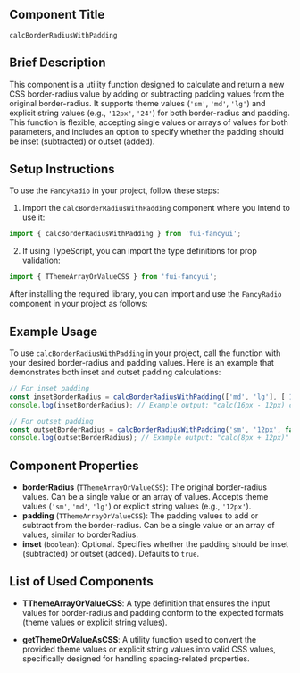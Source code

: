 ## Component Title

`calcBorderRadiusWithPadding`

## Brief Description

This component is a utility function designed to calculate and return a new CSS border-radius value by adding or subtracting padding values from the original border-radius. It supports theme values (`'sm'`, `'md'`, `'lg'`) and explicit string values (e.g., `'12px'`, `'24'`) for both border-radius and padding. This function is flexible, accepting single values or arrays of values for both parameters, and includes an option to specify whether the padding should be inset (subtracted) or outset (added).

## Setup Instructions

To use the `FancyRadio` in your project, follow these steps:

1. Import the `calcBorderRadiusWithPadding` component where you intend to use it:

```jsx
import { calcBorderRadiusWithPadding } from 'fui-fancyui';
```

2. If using TypeScript, you can import the type definitions for prop validation:

```jsx
import { TThemeArrayOrValueCSS } from 'fui-fancyui';
```

After installing the required library, you can import and use the `FancyRadio` component in your project as follows:

## Example Usage

To use `calcBorderRadiusWithPadding` in your project, call the function with your desired border-radius and padding values. Here is an example that demonstrates both inset and outset padding calculations:

```javascript
// For inset padding
const insetBorderRadius = calcBorderRadiusWithPadding(['md', 'lg'], ['12px', '24px'], true);
console.log(insetBorderRadius); // Example output: "calc(16px - 12px) calc(24px - 24px)"

// For outset padding
const outsetBorderRadius = calcBorderRadiusWithPadding('sm', '12px', false);
console.log(outsetBorderRadius); // Example output: "calc(8px + 12px)"
```

## Component Properties

- **borderRadius** (`TThemeArrayOrValueCSS`): The original border-radius values. Can be a single value or an array of values. Accepts theme values (`'sm'`, `'md'`, `'lg'`) or explicit string values (e.g., `'12px'`).
- **padding** (`TThemeArrayOrValueCSS`): The padding values to add or subtract from the border-radius. Can be a single value or an array of values, similar to borderRadius.
- **inset** (`boolean`): Optional. Specifies whether the padding should be inset (subtracted) or outset (added). Defaults to `true`.

## List of Used Components

- **TThemeArrayOrValueCSS**: A type definition that ensures the input values for border-radius and padding conform to the expected formats (theme values or explicit string values).

- **getThemeOrValueAsCSS**: A utility function used to convert the provided theme values or explicit string values into valid CSS values, specifically designed for handling spacing-related properties.
